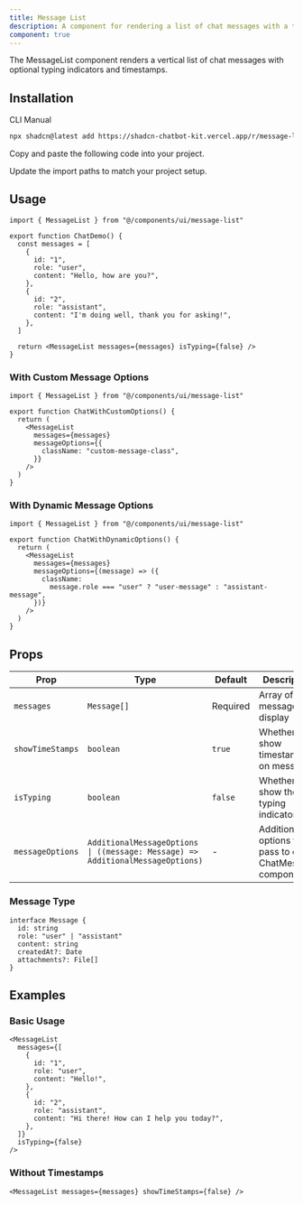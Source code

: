 ```yaml
---
title: Message List
description: A component for rendering a list of chat messages with a typing indicator.
component: true
---
```


<ComponentPreview
  name="message-list-demo"
  title="MessageList"
  description="A list of chat messages with typing indicator."
/>

The MessageList component renders a vertical list of chat messages with optional typing indicators and timestamps.

## Installation

<Tabs defaultValue="cli">

<TabsList>
  <TabsTrigger value="cli">CLI</TabsTrigger>
  <TabsTrigger value="manual">Manual</TabsTrigger>
</TabsList>

<TabsContent value="cli">

```bash
npx shadcn@latest add https://shadcn-chatbot-kit.vercel.app/r/message-list.json
```

</TabsContent>

<TabsContent value="manual">

<Steps>

<Step>Copy and paste the following code into your project.</Step>

<ComponentSource name="message-list" />

<Step>Update the import paths to match your project setup.</Step>

</Steps>

</TabsContent>

</Tabs>

## Usage

```tsx
import { MessageList } from "@/components/ui/message-list"

export function ChatDemo() {
  const messages = [
    {
      id: "1",
      role: "user",
      content: "Hello, how are you?",
    },
    {
      id: "2",
      role: "assistant",
      content: "I'm doing well, thank you for asking!",
    },
  ]

  return <MessageList messages={messages} isTyping={false} />
}
```

### With Custom Message Options

```tsx
import { MessageList } from "@/components/ui/message-list"

export function ChatWithCustomOptions() {
  return (
    <MessageList
      messages={messages}
      messageOptions={{
        className: "custom-message-class",
      }}
    />
  )
}
```

### With Dynamic Message Options

```tsx
import { MessageList } from "@/components/ui/message-list"

export function ChatWithDynamicOptions() {
  return (
    <MessageList
      messages={messages}
      messageOptions={(message) => ({
        className:
          message.role === "user" ? "user-message" : "assistant-message",
      })}
    />
  )
}
```

## Props

| Prop             | Type                                                                           | Default  | Description                                              |
| ---------------- | ------------------------------------------------------------------------------ | -------- | -------------------------------------------------------- |
| `messages`       | `Message[]`                                                                    | Required | Array of messages to display                             |
| `showTimeStamps` | `boolean`                                                                      | `true`   | Whether to show timestamps on messages                   |
| `isTyping`       | `boolean`                                                                      | `false`  | Whether to show the typing indicator                     |
| `messageOptions` | `AdditionalMessageOptions \| ((message: Message) => AdditionalMessageOptions)` | -        | Additional options to pass to each ChatMessage component |

### Message Type

```tsx
interface Message {
  id: string
  role: "user" | "assistant"
  content: string
  createdAt?: Date
  attachments?: File[]
}
```

## Examples

### Basic Usage

```tsx
<MessageList
  messages={[
    {
      id: "1",
      role: "user",
      content: "Hello!",
    },
    {
      id: "2",
      role: "assistant",
      content: "Hi there! How can I help you today?",
    },
  ]}
  isTyping={false}
/>
```

### Without Timestamps

```tsx
<MessageList messages={messages} showTimeStamps={false} />
```
